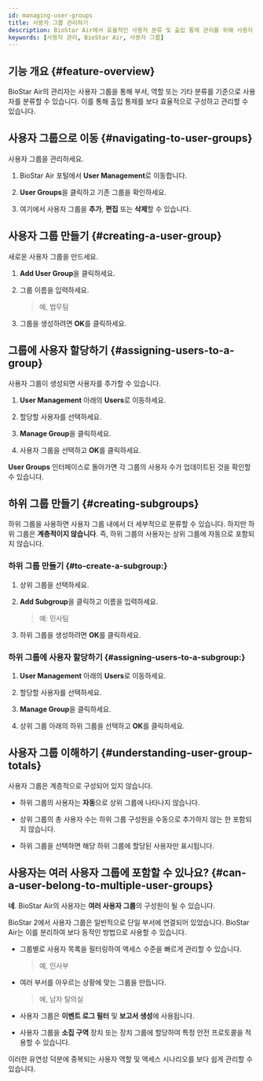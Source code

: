 ```yaml
---
id: managing-user-groups
title: 사용자 그룹 관리하기
description: BioStar Air에서 효율적인 사용자 분류 및 출입 통제 관리를 위해 사용자 그룹과 하위 그룹을 생성 및 구성, 관리하는 방법을 안내합니다.
keywords: [사용자 관리, BioStar Air, 사용자 그룹]
---
```



## 기능 개요 {#feature-overview}

BioStar Air의 관리자는 사용자 그룹을 통해 부서, 역할 또는 기타 분류를 기준으로 사용자를 분류할 수 있습니다. 이를 통해 출입 통제를 보다 효율적으로 구성하고 관리할 수 있습니다.

<YouTube videoId="sNxu5pQuOsI" />

<CustomerNote />

## 사용자 그룹으로 이동 {#navigating-to-user-groups}

사용자 그룹을 관리하세요.

1. BioStar Air 포털에서 **User Management**로 이동합니다.

1. **User Groups**을 클릭하고 기존 그룹을 확인하세요.

1. 여기에서 사용자 그룹을 **추가**, **편집** 또는 **삭제**할 수 있습니다.


## 사용자 그룹 만들기 {#creating-a-user-group}

새로운 사용자 그룹을 만드세요.

1. **Add User Group**을 클릭하세요.

1. 그룹 이름을 입력하세요. 

    > 예, 법무팀

1. 그룹을 생성하려면 **OK**를 클릭하세요.


## 그룹에 사용자 할당하기 {#assigning-users-to-a-group}

사용자 그룹이 생성되면 사용자를 추가할 수 있습니다.

1. **User Management** 아래의 **Users**로 이동하세요.

1. 할당할 사용자를 선택하세요.

1. **Manage Group**을 클릭하세요.

1. 사용자 그룹을 선택하고 **OK**를 클릭하세요.

**User Groups** 인터페이스로 돌아가면 각 그룹의 사용자 수가 업데이트된 것을 확인할 수 있습니다.


## 하위 그룹 만들기 {#creating-subgroups}

하위 그룹을 사용하면 사용자 그룹 내에서 더 세부적으로 분류할 수 있습니다. 하지만 하위 그룹은 **계층적이지 않습니다**. 즉, 하위 그룹의 사용자는 상위 그룹에 자동으로 포함되지 않습니다.

### 하위 그룹 만들기 {#to-create-a-subgroup:}

1. 상위 그룹을 선택하세요.

1. **Add Subgroup**을 클릭하고 이름을 입력하세요. 

    > 예: 민사팀

1. 하위 그룹을 생성하려면 **OK**를 클릭하세요.

### 하위 그룹에 사용자 할당하기 {#assigning-users-to-a-subgroup:}

1. **User Management** 아래의 **Users**로 이동하세요.

1. 할당할 사용자를 선택하세요.

1. **Manage Group**을 클릭하세요.

1. 상위 그룹 아래의 하위 그룹을 선택하고 **OK**를 클릭하세요.


## 사용자 그룹 이해하기 {#understanding-user-group-totals}

사용자 그룹은 계층적으로 구성되어 있지 않습니다.

* 하위 그룹의 사용자는 **자동**으로 상위 그룹에 나타나지 않습니다.

* 상위 그룹의 총 사용자 수는 하위 그룹 구성원을 수동으로 추가하지 않는 한 포함되지 않습니다.

* 하위 그룹을 선택하면 해당 하위 그룹에 할당된 사용자만 표시됩니다.


## 사용자는 여러 사용자 그룹에 포함할 수 있나요? {#can-a-user-belong-to-multiple-user-groups}

**네**. BioStar Air의 사용자는 **여러 사용자 그룹**의 구성원이 될 수 있습니다.

BioStar 2에서 사용자 그룹은 일반적으로 단일 부서에 연결되어 있었습니다. BioStar Air는 이를 분리하여 보다 동적인 방법으로 사용할 수 있습니다.

* 그룹별로 사용자 목록을 필터링하여 액세스 수준을 빠르게 관리할 수 있습니다.

  > 예, 인사부

* 여러 부서를 아우르는 상황에 맞는 그룹을 만듭니다.

  > 예, 남자 탈의실

* 사용자 그룹은 **이벤트 로그 필터** 및 **보고서 생성**에 사용됩니다.

* 사용자 그룹을 **소집 구역** 장치 또는 장치 그룹에 할당하여 특정 안전 프로토콜을 적용할 수 있습니다.

이러한 유연성 덕분에 중복되는 사용자 역할 및 액세스 시나리오를 보다 쉽게 관리할 수 있습니다.